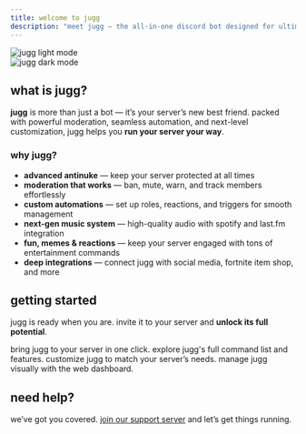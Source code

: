 ```yaml
---
title: welcome to jugg
description: "meet jugg — the all-in-one discord bot designed for ultimate server control, automation, and fun."
---
```


<img  
  className="block dark:hidden"  
  src="/images/hero-light.png"  
  alt="jugg light mode"  
/>  
<img  
  className="hidden dark:block"  
  src="/images/hero-dark.png"  
  alt="jugg dark mode"  
/>  

## what is jugg?  

**jugg** is more than just a bot — it’s your server’s new best friend. packed with powerful moderation, seamless automation, and next-level customization, jugg helps you **run your server your way**.  

### why jugg?  

- **advanced antinuke** — keep your server protected at all times  
- **moderation that works** — ban, mute, warn, and track members effortlessly  
- **custom automations** — set up roles, reactions, and triggers for smooth management  
- **next-gen music system** — high-quality audio with spotify and last.fm integration  
- **fun, memes & reactions** — keep your server engaged with tons of entertainment commands  
- **deep integrations** — connect jugg with social media, fortnite item shop, and more  

## getting started  

jugg is ready when you are. invite it to your server and **unlock its full potential**.  

<CardGroup cols={2}>  
  <Card  
    title="invite jugg"  
    icon="user-plus"  
    href="https://jugg.lol/invite"  
  >  
    bring jugg to your server in one click.  
  </Card>  
  <Card  
    title="commands list"  
    icon="terminal"  
    href="https://jugg.lol/commands"  
  >  
    explore jugg's full command list and features.  
  </Card>  
  <Card  
    title="configure settings"  
    icon="gear"  
    href="https://jugg.lol/docs/settings"  
  >  
    customize jugg to match your server’s needs.  
  </Card>  
  <Card  
    title="use the dashboard"  
    icon="chart-line"  
    href="https://jugg.lol/dashboard"  
  >  
    manage jugg visually with the web dashboard.  
  </Card>  
</CardGroup>  

## need help?  

we’ve got you covered. [join our support server](https://jugg.lol/support) and let’s get things running.  